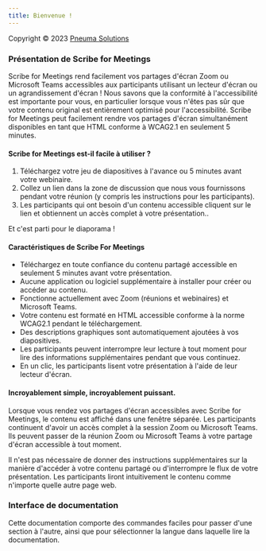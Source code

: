 ```yaml
---
title: Bienvenue !
---
```



Copyright © 2023 [Pneuma Solutions](https://www.pneumasolutions.com)  
### Présentation de Scribe for Meetings

Scribe for Meetings rend facilement vos partages d'écran Zoom ou Microsoft Teams accessibles aux participants utilisant un lecteur d'écran ou un agrandissement d'écran ! Nous savons que la conformité à l'accessibilité est importante pour vous, en particulier lorsque vous n'êtes pas sûr que votre contenu original est entièrement optimisé pour l'accessibilité. Scribe for Meetings peut facilement rendre vos partages d'écran simultanément disponibles en tant que HTML conforme à WCAG2.1 en seulement 5 minutes.

#### Scribe for Meetings est-il facile à utiliser ?

1. Téléchargez votre jeu de diapositives à l'avance ou 5 minutes avant votre webinaire.
1. Collez un lien dans la zone de discussion que nous vous fournissons pendant votre réunion (y compris les instructions pour les participants).
1. Les participants qui ont besoin d'un contenu accessible cliquent sur le lien et obtiennent un accès complet à votre présentation..

Et c'est parti pour le diaporama !

#### Caractéristiques de Scribe For Meetings

* Téléchargez en toute confiance du contenu partagé accessible en seulement 5 minutes avant votre présentation.
* Aucune application ou logiciel supplémentaire à installer pour créer ou accéder au contenu.
* Fonctionne actuellement avec Zoom (réunions et webinaires) et Microsoft Teams.
* Votre contenu est formaté en HTML accessible conforme à la norme WCAG2.1 pendant le téléchargement.
* Des descriptions graphiques sont automatiquement ajoutées à vos diapositives.
* Les participants peuvent interrompre leur lecture à tout moment pour lire des informations supplémentaires pendant que vous continuez.
* En un clic, les participants lisent votre présentation à l'aide de leur lecteur d'écran.

#### Incroyablement simple, incroyablement puissant.

Lorsque vous rendez vos partages d'écran accessibles avec Scribe for Meetings, le contenu est affiché dans une fenêtre séparée. Les participants continuent d'avoir un accès complet à la session Zoom ou Microsoft Teams.
Ils peuvent passer de la réunion Zoom ou Microsoft Teams à votre partage d'écran accessible à tout moment.

Il n'est pas nécessaire de donner des instructions supplémentaires sur la manière d'accéder à votre contenu partagé ou d'interrompre le flux de votre présentation. Les participants liront intuitivement le contenu comme n'importe quelle autre page web.

### Interface de documentation

Cette documentation comporte des commandes faciles pour passer d'une section à l'autre, ainsi que pour sélectionner la langue dans laquelle lire la documentation.